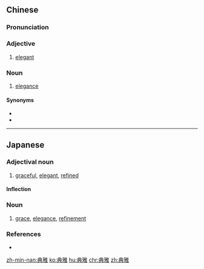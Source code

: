 ==Chinese==
{{zh-forms}}

===Pronunciation===
{{zh-pron
|m=diǎnyǎ
|c=din2 ngaa5
|mn=tián-ngá
|cat=a,n
}}

===Adjective===
{{zh-adj}}

# [[elegant]]

===Noun===
{{zh-noun}}

# [[elegance]]

====Synonyms====
* {{zh-l|高雅}}
* {{zh-l|文雅}}

----

==Japanese==
{{ja-kanjitab|てん|が|yomi=on}}

===Adjectival noun===
{{ja-adj|infl=な|てんが}}

# [[graceful]], [[elegant]], [[refined]]

====Inflection====
{{ja-na|てんが}}

===Noun===
{{ja-noun|てんが}}

# [[grace]], [[elegance]], [[refinement]]

===References===
* {{R:Shogakukan}}

[[zh-min-nan:典雅]]
[[ko:典雅]]
[[hu:典雅]]
[[chr:典雅]]
[[zh:典雅]]